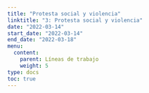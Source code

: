 ```yaml
---
title: "Protesta social y violencia"
linktitle: "3: Protesta social y violencia"
date: "2022-03-14"
start_date: "2022-03-14"
end_date: "2022-03-18"
menu:
  content:
    parent: Líneas de trabajo
    weight: 5
type: docs
toc: true
---
```

